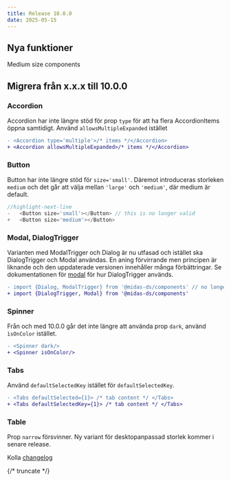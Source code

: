 ```yaml
---
title: Release 10.0.0
date: 2025-05-15
---
```


## Nya funktioner

Medium size components

## Migrera från x.x.x till 10.0.0

### Accordion

Accordion har inte längre stöd för prop `type` för att ha flera AccordionItems öppna samtidigt. Använd
`allowsMultipleExpanded` istället

```diff
- <Accordion type='multiple'>/* items */</Accordion>
+ <Accordion allowsMultipleExpanded>/* items */</Accordion>
```

### Button

Button har inte längre stöd för `size='small'`. Däremot introduceras storleken `medium` och det går att välja
mellan `'large'` och `'medium'`, där medium är default.

```jsx diff
//highlight-next-line
-   <Button size='small'></Button> // this is no longer valid
+   <Button size='medium'></Button>

```

### Modal, DialogTrigger

Varianten med ModalTrigger och Dialog är nu utfasad och istället ska DialogTrigger och Modal användas. En aning
förvirrande men principen är liknande och den uppdaterade versionen innehåller många förbättringar.
Se dokumentationen för [modal](/components/modal) för hur DialogTrigger används.

```diff
- import {Dialog, ModalTrigger} from '@midas-ds/components' // no longer works
+ import {DialogTrigger, Modal} from '@midas-ds/components'
```
### Spinner

Från och med 10.0.0 går det inte längre att använda prop `dark`, använd `ìsOnColor` istället.

```diff
- <Spinner dark/>
+ <Spinner isOnColor/>
```

### Tabs

Använd `defaultSelectedKey` istället för `defaultSelectedKey`.

```diff
- <Tabs defaultSelected={1}> /* tab content */ </Tabs>
+ <Tabs defaultSelectedKey={1}> /* tab content */ </Tabs>
```
### Table

Prop `narrow` försvinner. Ny variant för desktopanpassad storlek kommer i senare release.

Kolla [changelog](/changelog/10.0.0)

{/* truncate */}
